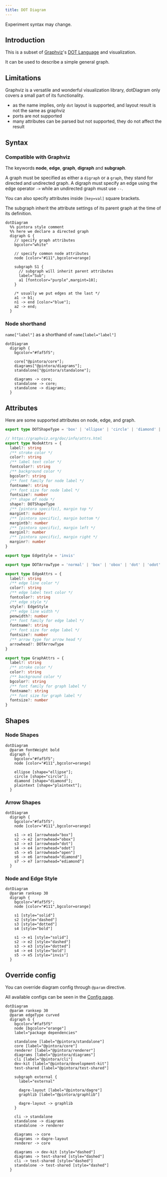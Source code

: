 ```yaml
---
title: DOT Diagram
---
```


<span className="badge badge--info">Experiment</span> syntax may change.

## Introduction

This is a subset of [Graphviz](https://graphviz.org/)'s [DOT Language](https://graphviz.org/doc/info/lang.html) and visualization.

It can be used to describe a simple general graph.

## Limitations

Graphviz is a versatile and wonderful visualization library, dotDiagram only covers a small part of its functionality.

- as the name implies, only `dot` layout is supported, and layout result is not the same as graphviz
- ports are not supported
- many attributes can be parsed but not supported, they do not affect the result

## Syntax

### Compatible with Graphviz

The keywords **node**, **edge**, **graph**, **digraph** and **subgraph**.

A graph must be specified as either a `digraph` or a `graph`, they stand for directed and undirected graph. A digraph must specify an edge using the edge operator `->` while an undirected graph must use `--`.

You can also specify attributes inside `[key=val]` square brackets.

The subgraph inherit the attribute settings of its parent graph at the time of its definition.

```pintora play
dotDiagram
  %% pintora style comment
  %% here we declare a directed graph
  digraph G {
    // specify graph attributes
    bgcolor="white"

    // specify common node attributes
    node [color="#111",bgcolor=orange]

    subgraph S1 {
      // subgraph will inherit parent attributes
      label="Sub";
      a1 [fontcolor="purple",margint=10];
    }

    /* usually we put edges at the last */
    a1 -> b1;
    n1 -> end [color="blue"];
    a2 -> end;
  }
```

### Node shorthand

`name["label"]` as a shorthand of `name[label="label"]`

```pintora play
dotDiagram
  digraph {
    bgcolor="#faf5f5";

    core["@pintora/core"];
    diagrams["@pintora/diagrams"];
    standalone["@pintora/standalone"];

    diagrams -> core;
    standalone -> core;
    standalone -> diagrams;
  }
```

## Attributes

Here are some supported attributes on node, edge, and graph.

```ts
export type DOTShapeType = 'box' | 'ellipse' | 'circle' | 'diamond' | 'plaintext'

// https://graphviz.org/doc/info/attrs.html
export type NodeAttrs = {
  label?: string
  /** stroke color */
  color?: string
  /** label text color */
  fontcolor?: string
  /** background color */
  bgcolor?: string
  /** font family for node label */
  fontname?: string
  /** font size for node label */
  fontsize?: number
  /** shape of node */
  shape?: DOTShapeType
  /** [pintora specific], margin top */
  margint?: number
  /** [pintora specific], margin bottom */
  margintb?: number
  /** [pintora specific], margin left */
  marginl?: number
  /** [pintora specific], margin right */
  marginr?: number
}

export type EdgeStyle = 'invis'

export type DOTArrowType = 'normal' | 'box' | 'obox' | 'dot' | 'odot' | 'open' | 'diamond' | 'ediamond'

export type EdgeAttrs = {
  label?: string
  /** edge line color */
  color?: string
  /** edge label text color */
  fontcolor?: string
  /** edge style */
  style?: EdgeStyle
  /** edge line width */
  penwidth?: number
  /** font family for edge label */
  fontname?: string
  /** font size for edge label */
  fontsize?: number
  /** arrow type for arrow head */
  arrowhead?: DOTArrowType
}

export type GraphAttrs = {
  label?: string
  /** stroke color */
  color?: string
  /** background color */
  bgcolor?: string
  /** font family for graph label */
  fontname?: string
  /** font size for graph label */
  fontsize?: number
}
```

## Shapes

### Node Shapes

```pintora play
dotDiagram
  @param fontWeight bold
  digraph {
    bgcolor="#faf5f5";
    node [color="#111",bgcolor=orange]

    ellipse [shape="ellipse"];
    circle [shape="circle"];
    diamond [shape="diamond"];
    plaintext [shape="plaintext"];
  }
```

### Arrow Shapes

```pintora play
dotDiagram
  digraph {
    bgcolor="#faf5f5";
    node [color="#111",bgcolor=orange]

    s1 -> e1 [arrowhead="box"]
    s2 -> e2 [arrowhead="obox"]
    s3 -> e3 [arrowhead="dot"]
    s4 -> e4 [arrowhead="odot"]
    s5 -> e5 [arrowhead="open"]
    s6 -> e6 [arrowhead="diamond"]
    s7 -> e7 [arrowhead="ediamond"]
  }
```

### Node and Edge Style

```pintora play
dotDiagram
  @param ranksep 30
  digraph {
    bgcolor="#faf5f5";
    node [color="#111",bgcolor=orange]

    s1 [style="solid"]
    s2 [style="dashed"]
    s3 [style="dotted"]
    s4 [style="bold"]

    s1 -> e1 [style="solid"]
    s2 -> e2 [style="dashed"]
    s3 -> e3 [style="dotted"]
    s4 -> e4 [style="bold"]
    s5 -> e5 [style="invis"]
  }
```

## Override config

You can override diagram config through `@param` directive.

All available configs can be seen in the [Config page](../configuration/config.md#dot).

```pintora play
dotDiagram
  @param ranksep 30
  @param edgeType curved
  digraph G {
    bgcolor="#faf5f5"
    node [bgcolor="orange"]
    label="package dependencies"

    standalone [label="@pintora/standalone"]
    core [label="@pintora/core"]
    renderer [label="@pintora/renderer"]
    diagrams [label="@pintora/diagrams"]
    cli [label="@pintora/cli"]
    dev-kit [label="@pintora/development-kit"]
    test-shared [label="@pintora/test-shared"]

    subgraph external {
      label="external"

      dagre-layout [label="@pintora/dagre"]
      graphlib [label="@pintora/graphlib"]

      dagre-layout -> graphlib
    }

    cli -> standalone
    standalone -> diagrams
    standalone -> renderer

    diagrams -> core
    diagrams -> dagre-layout
    renderer -> core

    diagrams -> dev-kit [style="dashed"]
    diagrams -> test-shared [style="dashed"]
    cli -> test-shared [style="dashed"]
    standalone -> test-shared [style="dashed"]
  }
```
